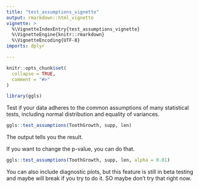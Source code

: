 ```yaml
---
title: "test_assumptions_vignette"
output: rmarkdown::html_vignette
vignette: >
  %\VignetteIndexEntry{test_assumptions_vignette}
  %\VignetteEngine{knitr::rmarkdown}
  %\VignetteEncoding{UTF-8}
imports: dplyr

---
```


```r
knitr::opts_chunk$set(
  collapse = TRUE,
  comment = "#>"
)
```

```r
library(ggls)
```

Test if your data adheres to the common assumptions of many statistical tests, including normal distribution and equality of variances.

```r
ggls::test_assumptions(ToothGrowth, supp, len)
```

The output tells you the result.

If you want to change the p-value, you can do that.

```r
ggls::test_assumptions(ToothGrowth, supp, len, alpha = 0.01)
```

You can also include diagnostic plots, but this feature is still in beta testing and maybe will break if you try to do it. SO maybe don't try that right now.
